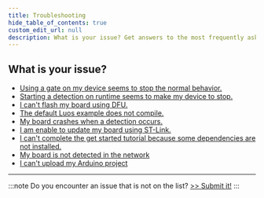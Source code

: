 ```yaml
---
title: Troubleshooting
hide_table_of_contents: true
custom_edit_url: null
description: What is your issue? Get answers to the most frequently asked questions about Luos.
---
```


## What is your issue?

- [Using a gate on my device seems to stop the normal behavior.](/faq/detection-reconfig)
- [Starting a detection on runtime seems to make my device to stop.](/faq/detection-reconfig)
- [I can't flash my board using DFU.](/faq/dfu)
- [The default Luos example does not compile.](/faq/application-does-not-compile)
- [My board crashes when a detection occurs.](/faq/application-default-handler)
- [I am enable to update my board using ST-Link.](/faq/stlink)
- [I can't complete the get started tutorial because some dependencies are not installed.](/faq/install-development-environment)
- [My board is not detected in the network](/faq/board-not-detected-network)
- [I can't upload my Arduino project](/faq/upload_arduino_bug)

---

:::note
Do you encounter an issue that is not on the list? [>> Submit it!](/faq/add-issue)
:::
